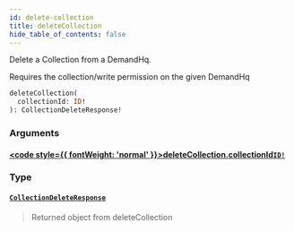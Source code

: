 ```yaml
---
id: delete-collection
title: deleteCollection
hide_table_of_contents: false
---
```








Delete a Collection from a DemandHq.

Requires the collection/write permission on the given DemandHq

```graphql
deleteCollection(
  collectionId: ID!
): CollectionDeleteResponse!
```


### Arguments

#### [<code style={{ fontWeight: 'normal' }}>deleteCollection.<b>collectionId</b></code>](#)<Bullet />[`ID!`](/demand/api/graphql-admin/reference/scalars/id) <Badge class="secondary" text="non-null"/> <Badge class="secondary" text="scalar"/>
> 
> 

### Type

#### [`CollectionDeleteResponse`](/demand/api/graphql-admin/reference/objects/collection-delete-response) <Badge class="secondary" text="object"/>
> Returned object from deleteCollection
> 






